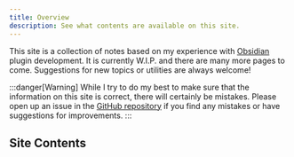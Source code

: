 ```yaml
---
title: Overview
description: See what contents are available on this site.
---
```




This site is a collection of notes based on my experience with [Obsidian](https://obsidian.md/) plugin development.
It is currently W.I.P. and there are many more pages to come. Suggestions for new topics or utilities are always welcome!

:::danger[Warning]
While I try to do my best to make sure that the information on this site is correct, there will certainly be mistakes.
Please open up an issue in the [GitHub repository](https://github.com/fevol/obsidian-notes/issues) if you find any mistakes or have suggestions for improvements.
:::


## Site Contents

<CardGrid>
    <LinkCardIcon
        icon="seti:config"
        title="Utilities"
        href="/obsidian-dev-notes/utils"
        description="A collection of utilities to help with Obsidian plugin development."
    />


</CardGrid>
